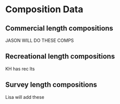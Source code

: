 

# Composition Data

## Commercial length compositions
JASON WILL DO THESE COMPS

## Recreational length compositions
KH has rec lts

## Survey length compositions

Lisa will add these